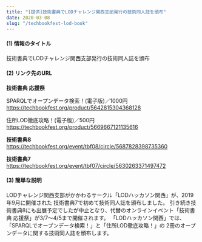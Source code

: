 ```yaml
---
title: "[提供]技術書典でLODチャレンジ関西支部発行の技術同人誌を頒布"
date: 2020-03-08
slug: "/techbookfest-lod-book"
---
```


#### (1) 情報のタイトル

技術書典でLODチャレンジ関西支部発行の技術同人誌を頒布

#### (2) リンク先のURL

**技術書典 応援祭**

SPARQLでオープンデータ検索！(電子版)／1000円  
<https://techbookfest.org/product/5642815304368128>

住所LOD徹底攻略！(電子版)／500円  
<https://techbookfest.org/product/5669667121135616>


**技術書典8**  
<https://techbookfest.org/event/tbf08/circle/5687828398735360>

**技術書典7**  
<https://techbookfest.org/event/tbf07/circle/5630263371497472>

#### (3) 簡単な説明

LODチャレンジ関西支部がかかわるサークル「LODハッカソン関西」が、2019年9月に開催された
技術書典7で初めて技術同人誌を頒布しました。
引き続き技術書典8にも出展予定でしたが中止となり、代替のオンラインイベント「技術書典 応援祭」が3/7～4/5まで開催されます。
「LODハッカソン関西」では、「SPARQLでオープンデータ検索！」と「住所LOD徹底攻略！」の
2冊のオープンデータに関する技術同人誌を頒布します。
